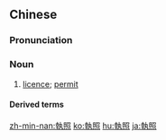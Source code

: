 {{also|执照}}
==Chinese==
{{zh-forms|s=执照}}

===Pronunciation===
{{zh-pron
|m=zhízhào
|c=zap1 ziu3
|mn=qz,tw,xm,zz:chip-chiàu/qz,xm,zz:chip-chiò
|ma=Zh-zhízhào.ogg
|cat=n
}}

===Noun===
{{zh-noun}}

# [[licence]]; [[permit]]
#: {{zh-x|賣 酒 執照|liquor '''licence'''}}

====Derived terms====
{{zh-der|駕駛執照|駕照}}

[[zh-min-nan:執照]]
[[ko:執照]]
[[hu:執照]]
[[ja:執照]]